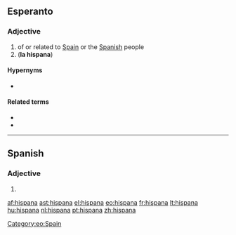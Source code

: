 ==Esperanto==

===Adjective===
{{eo-adj}}
# of or related to [[Spain]] or the [[Spanish]] people
# ('''la hispana''') {{short for|la hispana lingvo||the Spanish language|lang=eo}}

====Hypernyms====
* {{l|eo|eŭropa|gloss=European}}

====Related terms====
* {{l|eo|hispano|gloss=a Spaniard}}
* {{l|eo|Hispanio|gloss=Spain}}

[[Category:eo:Spain]]
{{eo GCSE|4}}
----

==Spanish==

===Adjective===
{{infl|es|adjective form|g=f}}

# {{feminine of|nocat=1|[[hispano#Spanish|hispano]]|lang=es}}

[[af:hispana]]
[[ast:hispana]]
[[el:hispana]]
[[eo:hispana]]
[[fr:hispana]]
[[lt:hispana]]
[[hu:hispana]]
[[nl:hispana]]
[[pt:hispana]]
[[zh:hispana]]